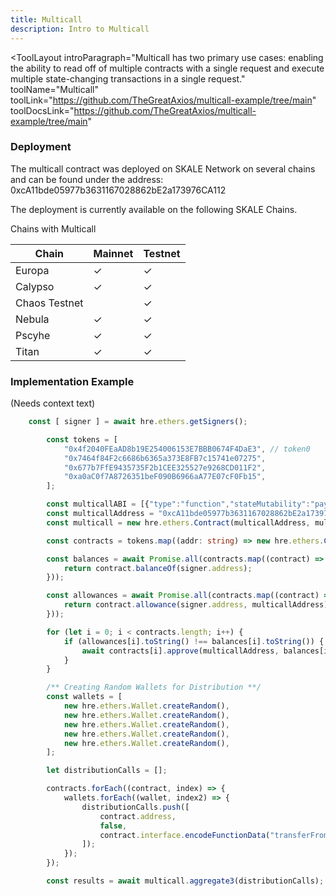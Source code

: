 ```yaml
---
title: Multicall
description: Intro to Multicall
---
```


<ToolLayout
    introParagraph="Multicall has two primary use cases: enabling the ability to read off of multiple contracts with a single request and execute multiple state-changing transactions in a single request."
    toolName="Multicall"
    toolLink="https://github.com/TheGreatAxios/multicall-example/tree/main"
    toolDocsLink="https://github.com/TheGreatAxios/multicall-example/tree/main"
>

### Deployment

The multicall contract was deployed on SKALE Network on several chains and can be found under the address: 
0xcA11bde05977b3631167028862bE2a173976CA112

The deployment is currently available on the following SKALE Chains.

Chains with Multicall

Chain | Mainnet | Testnet
-- | -- | --
Europa | ✓ | ✓
Calypso | ✓ | ✓
Chaos Testnet |   | ✓
Nebula | ✓ | ✓
Pscyhe | ✓ | ✓
Titan | ✓ | ✓


### Implementation Example

(Needs context text)

```typescript
	const [ signer ] = await hre.ethers.getSigners();

	    const tokens = [
	    	"0x4f2040FEaAD8b19E254006153E7BBB0674F4DaE3", // token0
	    	"0x7464f84F2c6686b6365a373E8FB7c15741e07275",
	    	"0x677b7FfE9435735F2b1CEE325527e9268CD011F2",
	    	"0xa0aC0f7A8726351beF090B6966aA77E07cF0Fb15",
	    ];

	    const multicallABI = [{"type":"function","stateMutability":"payable","outputs":[{"type":"uint256","name":"blockNumber","internalType":"uint256"},{"type":"bytes[]","name":"returnData","internalType":"bytes[]"}],"name":"aggregate","inputs":[{"type":"tuple[]","name":"calls","internalType":"struct Multicall3.Call[]","components":[{"type":"address","name":"target","internalType":"address"},{"type":"bytes","name":"callData","internalType":"bytes"}]}]},{"type":"function","stateMutability":"payable","outputs":[{"type":"tuple[]","name":"returnData","internalType":"struct Multicall3.Result[]","components":[{"type":"bool","name":"success","internalType":"bool"},{"type":"bytes","name":"returnData","internalType":"bytes"}]}],"name":"aggregate3","inputs":[{"type":"tuple[]","name":"calls","internalType":"struct Multicall3.Call3[]","components":[{"type":"address","name":"target","internalType":"address"},{"type":"bool","name":"allowFailure","internalType":"bool"},{"type":"bytes","name":"callData","internalType":"bytes"}]}]},{"type":"function","stateMutability":"payable","outputs":[{"type":"tuple[]","name":"returnData","internalType":"struct Multicall3.Result[]","components":[{"type":"bool","name":"success","internalType":"bool"},{"type":"bytes","name":"returnData","internalType":"bytes"}]}],"name":"aggregate3Value","inputs":[{"type":"tuple[]","name":"calls","internalType":"struct Multicall3.Call3Value[]","components":[{"type":"address","name":"target","internalType":"address"},{"type":"bool","name":"allowFailure","internalType":"bool"},{"type":"uint256","name":"value","internalType":"uint256"},{"type":"bytes","name":"callData","internalType":"bytes"}]}]},{"type":"function","stateMutability":"payable","outputs":[{"type":"uint256","name":"blockNumber","internalType":"uint256"},{"type":"bytes32","name":"blockHash","internalType":"bytes32"},{"type":"tuple[]","name":"returnData","internalType":"struct Multicall3.Result[]","components":[{"type":"bool","name":"success","internalType":"bool"},{"type":"bytes","name":"returnData","internalType":"bytes"}]}],"name":"blockAndAggregate","inputs":[{"type":"tuple[]","name":"calls","internalType":"struct Multicall3.Call[]","components":[{"type":"address","name":"target","internalType":"address"},{"type":"bytes","name":"callData","internalType":"bytes"}]}]},{"type":"function","stateMutability":"view","outputs":[{"type":"uint256","name":"basefee","internalType":"uint256"}],"name":"getBasefee","inputs":[]},{"type":"function","stateMutability":"view","outputs":[{"type":"bytes32","name":"blockHash","internalType":"bytes32"}],"name":"getBlockHash","inputs":[{"type":"uint256","name":"blockNumber","internalType":"uint256"}]},{"type":"function","stateMutability":"view","outputs":[{"type":"uint256","name":"blockNumber","internalType":"uint256"}],"name":"getBlockNumber","inputs":[]},{"type":"function","stateMutability":"view","outputs":[{"type":"uint256","name":"chainid","internalType":"uint256"}],"name":"getChainId","inputs":[]},{"type":"function","stateMutability":"view","outputs":[{"type":"address","name":"coinbase","internalType":"address"}],"name":"getCurrentBlockCoinbase","inputs":[]},{"type":"function","stateMutability":"view","outputs":[{"type":"uint256","name":"difficulty","internalType":"uint256"}],"name":"getCurrentBlockDifficulty","inputs":[]},{"type":"function","stateMutability":"view","outputs":[{"type":"uint256","name":"gaslimit","internalType":"uint256"}],"name":"getCurrentBlockGasLimit","inputs":[]},{"type":"function","stateMutability":"view","outputs":[{"type":"uint256","name":"timestamp","internalType":"uint256"}],"name":"getCurrentBlockTimestamp","inputs":[]},{"type":"function","stateMutability":"view","outputs":[{"type":"uint256","name":"balance","internalType":"uint256"}],"name":"getEthBalance","inputs":[{"type":"address","name":"addr","internalType":"address"}]},{"type":"function","stateMutability":"view","outputs":[{"type":"bytes32","name":"blockHash","internalType":"bytes32"}],"name":"getLastBlockHash","inputs":[]},{"type":"function","stateMutability":"payable","outputs":[{"type":"tuple[]","name":"returnData","internalType":"struct Multicall3.Result[]","components":[{"type":"bool","name":"success","internalType":"bool"},{"type":"bytes","name":"returnData","internalType":"bytes"}]}],"name":"tryAggregate","inputs":[{"type":"bool","name":"requireSuccess","internalType":"bool"},{"type":"tuple[]","name":"calls","internalType":"struct Multicall3.Call[]","components":[{"type":"address","name":"target","internalType":"address"},{"type":"bytes","name":"callData","internalType":"bytes"}]}]},{"type":"function","stateMutability":"payable","outputs":[{"type":"uint256","name":"blockNumber","internalType":"uint256"},{"type":"bytes32","name":"blockHash","internalType":"bytes32"},{"type":"tuple[]","name":"returnData","internalType":"struct Multicall3.Result[]","components":[{"type":"bool","name":"success","internalType":"bool"},{"type":"bytes","name":"returnData","internalType":"bytes"}]}],"name":"tryBlockAndAggregate","inputs":[{"type":"bool","name":"requireSuccess","internalType":"bool"},{"type":"tuple[]","name":"calls","internalType":"struct Multicall3.Call[]","components":[{"type":"address","name":"target","internalType":"address"},{"type":"bytes","name":"callData","internalType":"bytes"}]}]}];
	    const multicallAddress = "0xcA11bde05977b3631167028862bE2a173976CA11";
	    const multicall = new hre.ethers.Contract(multicallAddress, multicallABI, signer);

	    const contracts = tokens.map((addr: string) => new hre.ethers.Contract(addr, abi, signer));

	    const balances = await Promise.all(contracts.map((contract) => {
	    	return contract.balanceOf(signer.address);
	    }));

	    const allowances = await Promise.all(contracts.map((contract) => {
	    	return contract.allowance(signer.address, multicallAddress);
	    }));

	    for (let i = 0; i < contracts.length; i++) {
	    	if (allowances[i].toString() !== balances[i].toString()) {
	    		await contracts[i].approve(multicallAddress, balances[i]);
	    	}
	    }

	    /** Creating Random Wallets for Distribution **/
	    const wallets = [
			new hre.ethers.Wallet.createRandom(),
			new hre.ethers.Wallet.createRandom(),
			new hre.ethers.Wallet.createRandom(),
			new hre.ethers.Wallet.createRandom(),
			new hre.ethers.Wallet.createRandom(),
	    ];

	    let distributionCalls = [];

	    contracts.forEach((contract, index) => {
	    	wallets.forEach((wallet, index2) => {
		    	distributionCalls.push([
		    		contract.address,
		    		false,
		    		contract.interface.encodeFunctionData("transferFrom", [signer.address, wallet.address, 1])
		    	]);
		    });
	    });

	    const results = await multicall.aggregate3(distributionCalls);
```

</ToolLayout>
